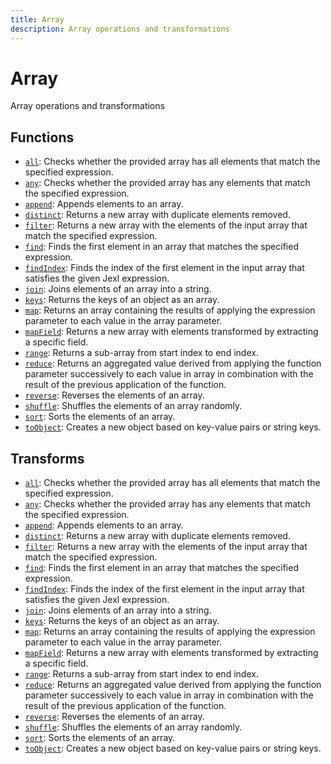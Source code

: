 ```yaml
---
title: Array
description: Array operations and transformations
---
```


# Array

Array operations and transformations

## Functions

- [`all`](./all): Checks whether the provided array has all elements that match the specified expression.
- [`any`](./any): Checks whether the provided array has any elements that match the specified expression.
- [`append`](./append): Appends elements to an array.
- [`distinct`](./distinct): Returns a new array with duplicate elements removed.
- [`filter`](./filter): Returns a new array with the elements of the input array that match the specified expression.
- [`find`](./find): Finds the first element in an array that matches the specified expression.
- [`findIndex`](./findIndex): Finds the index of the first element in the input array that satisfies the given Jexl expression.
- [`join`](./join): Joins elements of an array into a string.
- [`keys`](./keys): Returns the keys of an object as an array.
- [`map`](./map): Returns an array containing the results of applying the expression parameter to each value in the array parameter.
- [`mapField`](./mapField): Returns a new array with elements transformed by extracting a specific field.
- [`range`](./range): Returns a sub-array from start index to end index.
- [`reduce`](./reduce): Returns an aggregated value derived from applying the function parameter successively to each value in array in combination with the result of the previous application of the function.
- [`reverse`](./reverse): Reverses the elements of an array.
- [`shuffle`](./shuffle): Shuffles the elements of an array randomly.
- [`sort`](./sort): Sorts the elements of an array.
- [`toObject`](./toObject): Creates a new object based on key-value pairs or string keys.

## Transforms

- [`all`](./all): Checks whether the provided array has all elements that match the specified expression.
- [`any`](./any): Checks whether the provided array has any elements that match the specified expression.
- [`append`](./append): Appends elements to an array.
- [`distinct`](./distinct): Returns a new array with duplicate elements removed.
- [`filter`](./filter): Returns a new array with the elements of the input array that match the specified expression.
- [`find`](./find): Finds the first element in an array that matches the specified expression.
- [`findIndex`](./findIndex): Finds the index of the first element in the input array that satisfies the given Jexl expression.
- [`join`](./join): Joins elements of an array into a string.
- [`keys`](./keys): Returns the keys of an object as an array.
- [`map`](./map): Returns an array containing the results of applying the expression parameter to each value in the array parameter.
- [`mapField`](./mapField): Returns a new array with elements transformed by extracting a specific field.
- [`range`](./range): Returns a sub-array from start index to end index.
- [`reduce`](./reduce): Returns an aggregated value derived from applying the function parameter successively to each value in array in combination with the result of the previous application of the function.
- [`reverse`](./reverse): Reverses the elements of an array.
- [`shuffle`](./shuffle): Shuffles the elements of an array randomly.
- [`sort`](./sort): Sorts the elements of an array.
- [`toObject`](./toObject): Creates a new object based on key-value pairs or string keys.
